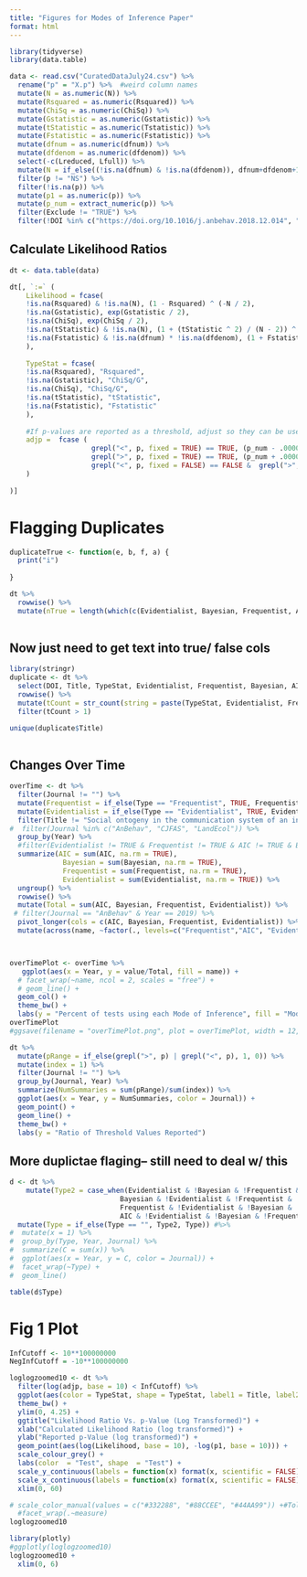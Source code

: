 ```yaml
---
title: "Figures for Modes of Inference Paper"
format: html
---
```


```r
library(tidyverse)
library(data.table)

data <- read.csv("CuratedDataJuly24.csv") %>% 
  rename("p" = "X.p") %>%  #weird column names
  mutate(N = as.numeric(N)) %>% 
  mutate(Rsquared = as.numeric(Rsquared)) %>% 
  mutate(ChiSq = as.numeric(ChiSq)) %>% 
  mutate(Gstatistic = as.numeric(Gstatistic)) %>% 
  mutate(tStatistic = as.numeric(Tstatistic)) %>% 
  mutate(Fstatistic = as.numeric(Fstatistic)) %>% 
  mutate(dfnum = as.numeric(dfnum)) %>% 
  mutate(dfdenom = as.numeric(dfdenom)) %>% 
  select(-c(Lreduced, Lfull)) %>% 
  mutate(N = if_else((!is.na(dfnum) & !is.na(dfdenom)), dfnum+dfdenom+1, N)) %>% #N did not always match df
  filter(p != "NS") %>% 
  filter(!is.na(p)) %>% 
  mutate(p1 = as.numeric(p)) %>% 
  mutate(p_num = extract_numeric(p)) %>% 
  filter(Exclude != "TRUE") %>% 
  filter(!DOI %in% c("https://doi.org/10.1016/j.anbehav.2018.12.014", "")) #Not sure what happened to this paper but need to remove it
```



## Calculate Likelihood Ratios
```r
dt <- data.table(data)

dt[, `:=` ( 
    Likelihood = fcase(
    !is.na(Rsquared) & !is.na(N), (1 - Rsquared) ^ (-N / 2),
    !is.na(Gstatistic), exp(Gstatistic / 2),
    !is.na(ChiSq), exp(ChiSq / 2),
    !is.na(tStatistic) & !is.na(N), (1 + (tStatistic ^ 2) / (N - 2)) ^ (N / 2),
    !is.na(Fstatistic) & !is.na(dfnum) * !is.na(dfdenom), (1 + Fstatistic * (dfnum / dfdenom)) ^ (N / 2)
    ),
    
    TypeStat = fcase(
    !is.na(Rsquared), "Rsquared",
    !is.na(Gstatistic), "ChiSq/G",
    !is.na(ChiSq), "ChiSq/G",
    !is.na(tStatistic), "tStatistic",
    !is.na(Fstatistic), "Fstatistic"
    ),
    
    #If p-values are reported as a threshold, adjust so they can be used in the dataset
    adjp =  fcase (
                    grepl("<", p, fixed = TRUE) == TRUE, (p_num - .000001),
                    grepl(">", p, fixed = TRUE) == TRUE, (p_num + .000001),
                    grepl("<", p, fixed = FALSE) == FALSE &  grepl(">", p, fixed = TRUE) == FALSE, (p_num - 0)
    )
    
)]
```


# Flagging Duplicates
```r

duplicateTrue <- function(e, b, f, a) {
  print("i")
  
}

dt %>% 
  rowwise() %>% 
  mutate(nTrue = length(which(c(Evidentialist, Bayesian, Frequentist, AIC) == "TRUE")))
  
```


## Now just need to get text into true/ false cols
```r
library(stringr)
duplicate <- dt %>% 
  select(DOI, Title, TypeStat, Evidentialist, Frequentist, Bayesian, AIC, adjp, Likelihood) %>% 
  rowwise() %>% 
  mutate(tCount = str_count(string = paste(TypeStat, Evidentialist, Frequentist, Bayesian, AIC), pattern = "TRUE")) %>% 
  filter(tCount > 1)

unique(duplicate$Title)
  
```

## Changes Over Time
```r
overTime <- dt %>%
  filter(Journal != "") %>% 
  mutate(Frequentist = if_else(Type == "Frequentist", TRUE, Frequentist)) %>% 
  mutate(Evidentialist = if_else(Type == "Evidentialist", TRUE, Evidentialist)) %>% 
  filter(Title != "Social ontogeny in the communication system of an insect") %>% 
#  filter(Journal %in% c("AnBehav", "CJFAS", "LandEcol")) %>% 
  group_by(Year) %>% 
  #filter(Evidentialist != TRUE & Frequentist != TRUE & AIC != TRUE & Bayesian !=TRUE) %>%
  summarize(AIC = sum(AIC, na.rm = TRUE),
             Bayesian = sum(Bayesian, na.rm = TRUE),
             Frequentist = sum(Frequentist, na.rm = TRUE),
             Evidentialist = sum(Evidentialist, na.rm = TRUE)) %>%
  ungroup() %>%
  rowwise() %>% 
  mutate(Total = sum(AIC, Bayesian, Frequentist, Evidentialist)) %>% 
 # filter(Journal == "AnBehav" & Year == 2019) %>% 
  pivot_longer(cols = c(AIC, Bayesian, Frequentist, Evidentialist)) %>%
  mutate(across(name, ~factor(., levels=c("Frequentist","AIC", "Evidentialist","Bayesian"))))



overTimePlot <- overTime %>% 
   ggplot(aes(x = Year, y = value/Total, fill = name)) +
  # facet_wrap(~name, ncol = 2, scales = "free") +
  # geom_line() +
  geom_col() +
  theme_bw() +
  labs(y = "Percent of tests using each Mode of Inference", fill = "Mode of Inference") 
overTimePlot
#ggsave(filename = "overTimePlot.png", plot = overTimePlot, width = 12, height = 30, dpi = 300, units = "cm")
```
```r
dt %>% 
  mutate(pRange = if_else(grepl(">", p) | grepl("<", p), 1, 0)) %>% 
  mutate(index = 1) %>% 
  filter(Journal != "") %>% 
  group_by(Journal, Year) %>% 
  summarize(NumSummaries = sum(pRange)/sum(index)) %>% 
  ggplot(aes(x = Year, y = NumSummaries, color = Journal)) +
  geom_point() +
  geom_line() +
  theme_bw() +
  labs(y = "Ratio of Threshold Values Reported")
```


## More duplictae flaging-- still need to deal w/ this
```r
d <- dt %>% 
    mutate(Type2 = case_when(Evidentialist & !Bayesian & !Frequentist & !AIC~ "Evidentialist",
                           Bayesian & !Evidentialist & !Frequentist & !AIC ~ "Bayesian",
                           Frequentist & !Evidentialist & !Bayesian & !AIC ~ "Frequentist",
                           AIC & !Evidentialist & !Bayesian & !Frequentist ~ "AIC")) %>% 
  mutate(Type = if_else(Type == "", Type2, Type)) #%>% 
#  mutate(x = 1) %>% 
#  group_by(Type, Year, Journal) %>% 
#  summarize(C = sum(x)) %>% 
#  ggplot(aes(x = Year, y = C, color = Journal)) +
#  facet_wrap(~Type) +
#  geom_line()

table(d$Type)

```




# Fig 1 Plot
```r
InfCutoff <- 10**100000000
NegInfCutoff = -10**100000000

loglogzoomed10 <- dt %>% 
  filter(log(adjp, base = 10) < InfCutoff) %>% 
  ggplot(aes(color = TypeStat, shape = TypeStat, label1 = Title, label2 = adjp, label3 = round(Likelihood, 2), label4 = N, label5 = dfnum, label6 = dfdenom))+ 
  theme_bw() +
  ylim(0, 4.25) +
  ggtitle("Likelihood Ratio Vs. p-Value (Log Transformed)") +
  xlab("Calculated Likelihood Ratio (log transformed)") +
  ylab("Reported p-Value (log transformed)") +
  geom_point(aes(log(Likelihood, base = 10), -log(p1, base = 10))) +
  scale_colour_grey() +
  labs(color  = "Test", shape  = "Test") +
  scale_y_continuous(labels = function(x) format(x, scientific = FALSE)) +
  scale_x_continuous(labels = function(x) format(x, scientific = FALSE)) +
  xlim(0, 60) 

# scale_color_manual(values = c("#332288", "#88CCEE", "#44AA99")) +#Tol color pallete
  #facet_wrap(.~measure)
loglogzoomed10

library(plotly)
#ggplotly(loglogzoomed10)
loglogzoomed10 +
  xlim(0, 6)
```




